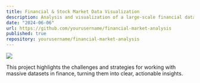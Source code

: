 ```yaml
---
title: Financial & Stock Market Data Visualization
description: Analysis and visualization of a large-scale financial dataset covering S&P 500, NASDAQ, Dow Jones, GDP growth, CPI, unemployment rate, and trading volume. This project tackles performance optimization and data wrangling for better insight into macroeconomic trends.
date: "2024-06-06"
url: https://github.com/yourusername/financial-market-analysis
published: true
repository: yourusername/financial-market-analysis
---
```


[![](https://yourprojectimageurl.com/finance-preview.png)](https://github.com/yourusername/financial-market-analysis)

This project highlights the challenges and strategies for working with massive datasets in finance, turning them into clear, actionable insights.
